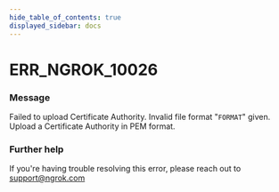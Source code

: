 ```yaml
---
hide_table_of_contents: true
displayed_sidebar: docs
---
```



# ERR_NGROK_10026

### Message

Failed to upload Certificate Authority. Invalid file format "`FORMAT`" given. Upload a Certificate Authority in PEM format.

<ErrorDetails error="err_ngrok_10026" />

### Further help

If you're having trouble resolving this error, please reach out to [support@ngrok.com](mailto:support@ngrok.com?subject=Help%20with%20ERR_NGROK_10026)
